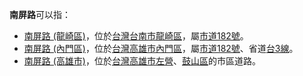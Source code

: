 '''南屏路'''可以指：
* [[南屏路_(龍崎區)|南屏路 (龍崎區)]]，位於[[台灣|台灣]][[台南市|台南市]][[龍崎區|龍崎區]]，屬[[市道182號|市道182號]]。
* [[南屏路_(內門區)|南屏路 (內門區)]]，位於[[台灣|台灣]][[高雄市|高雄市]][[內門區|內門區]]，屬[[市道182號|市道182號]]、省道[[台3線|台3線]]。
* [[南屏路_(高雄市)|南屏路 (高雄市)]]，位於[[台灣|台灣]][[高雄市|高雄市]][[左營區|左營]]、[[鼓山區|鼓山區]]的市區道路。

{{disambig|cat=三字消歧義}}
